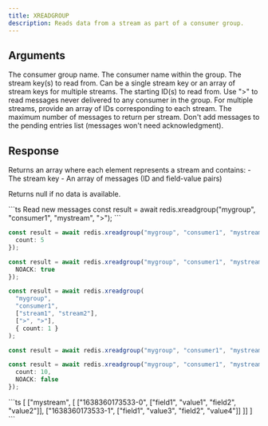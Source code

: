 ```yaml
---
title: XREADGROUP
description: Reads data from a stream as part of a consumer group.
---
```


## Arguments

<ParamField body="group" type="string" required>
  The consumer group name.
</ParamField>

<ParamField body="consumer" type="string" required>
  The consumer name within the group.
</ParamField>

<ParamField body="streams" type="string | string[]" required>
  The stream key(s) to read from. Can be a single stream key or an array of stream keys for multiple streams.
</ParamField>

<ParamField body="ids" type="string | string[]" required>
  The starting ID(s) to read from. Use ">" to read messages never delivered to any consumer in the group.
  For multiple streams, provide an array of IDs corresponding to each stream.
</ParamField>

<ParamField body="options">
  <ParamField body="count" type="number">
    The maximum number of messages to return per stream.
  </ParamField>
  <ParamField body="NOACK" type="boolean">
    Don't add messages to the pending entries list (messages won't need acknowledgment).
  </ParamField>
</ParamField>

## Response

<ResponseField type="Array<[string, Array<[string, string[]]>]> | null">
  Returns an array where each element represents a stream and contains:
  - The stream key
  - An array of messages (ID and field-value pairs)
  
  Returns null if no data is available.
</ResponseField>

<RequestExample>
```ts Read new messages
const result = await redis.xreadgroup("mygroup", "consumer1", "mystream", ">");
```

```ts With count option
const result = await redis.xreadgroup("mygroup", "consumer1", "mystream", ">", {
  count: 5
});
```

```ts With NOACK option
const result = await redis.xreadgroup("mygroup", "consumer1", "mystream", ">", {
  NOACK: true
});
```

```ts Multiple streams
const result = await redis.xreadgroup(
  "mygroup", 
  "consumer1", 
  ["stream1", "stream2"], 
  [">", ">"],
  { count: 1 }
);
```

```ts Read pending messages
const result = await redis.xreadgroup("mygroup", "consumer1", "mystream", "0");
```

```ts Multiple options
const result = await redis.xreadgroup("mygroup", "consumer1", "mystream", ">", {
  count: 10,
  NOACK: false
});
```
</RequestExample>

<ResponseExample>
```ts
[
  ["mystream", [
    ["1638360173533-0", ["field1", "value1", "field2", "value2"]],
    ["1638360173533-1", ["field1", "value3", "field2", "value4"]]
  ]]
]
```
</ResponseExample>